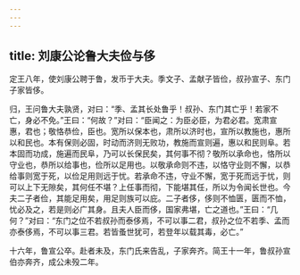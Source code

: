 ```yaml
---
---
---
```

title: 刘康公论鲁大夫俭与侈
---


定王八年，使刘康公聘于鲁，发币于大夫。季文子、孟献子皆俭，叔孙宣子、东门子家皆侈。

归，王问鲁大夫孰贤，对曰：“季、孟其长处鲁乎！叔孙、东门其亡乎！若家不亡，身必不免。”王曰：“何故？”对曰：“臣闻之：为臣必臣，为君必君。宽肃宣惠，君也；敬恪恭俭，臣也。宽所以保本也，肃所以济时也，宣所以教施也，惠所以和民也。本有保则必固，时动而济则无败功，教施而宣则遍，惠以和民则阜。若本固而功成，施遍而民阜，乃可以长保民矣，其何事不彻？敬所以承命也，恪所以守业也，恭所以给事也，俭所以足用也。以敬承命则不违，以恪守业则不懈，以恭给事则宽于死，以俭足用则远于忧。若承命不违，守业不懈，宽于死而远于忧，则可以上下无隙矣，其何任不堪？上任事而彻，下能堪其任，所以为令闻长世也。今夫二子者俭，其能足用矣，用足则族可以庇。二子者侈，侈则不恤匮，匮而不恤，忧必及之，若是则必广其身。且夫人臣而侈，国家弗堪，亡之道也。”王曰：“几何？”对曰：“东门之位不若叔孙而泰侈焉，不可以事二君，叔孙之位不若季、孟而亦泰侈焉，不可以事三君。若皆蚤世犹可，若登年以载其毒，必亡。”

十六年，鲁宣公卒。赴者未及，东门氏来告乱，子家奔齐。简王十一年，鲁叔孙宣伯亦奔齐，成公未殁二年。

